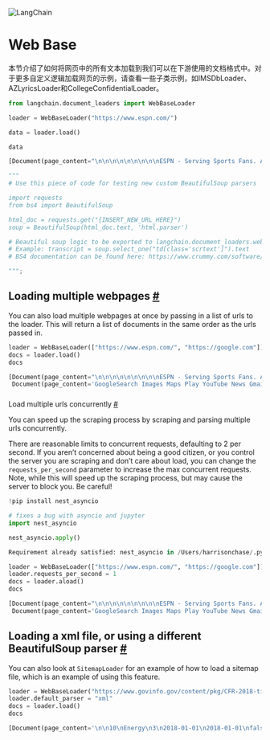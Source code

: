 

<Head>
  <script>
    {
      `(function() {
         var _hmt = _hmt || [];
(function() {
  var hm = document.createElement("script");
  hm.src = "https://hm.baidu.com/hm.js?e60fb290e204e04c5cb6f79b0ac1e697";
  var s = document.getElementsByTagName("script")[0]; 
  s.parentNode.insertBefore(hm, s);
})();
       })();`
    }
  </script>
</Head>

![LangChain](https://pica.zhimg.com/50/v2-56e8bbb52aa271012541c1fe1ceb11a2_r.gif)



# Web Base

本节介绍了如何将网页中的所有文本加载到我们可以在下游使用的文档格式中。对于更多自定义逻辑加载网页的示例，请查看一些子类示例，如IMSDbLoader、AZLyricsLoader和CollegeConfidentialLoader。
 







```python
from langchain.document_loaders import WebBaseLoader

```










```python
loader = WebBaseLoader("https://www.espn.com/")

```










```python
data = loader.load()

```










```python
data

```








```python
[Document(page_content="\n\n\n\n\n\n\n\n\nESPN - Serving Sports Fans. Anytime. Anywhere.\n\n\n\n\n\n\n\n\n\n\n\n\n\n\n\n\n\n\n\n\n\n\n\n\n\n\n\n\n\n\n\n\n\n\n\n\n\n\n\n\n\n\n\n\n\n\n\n\n\n\n\n\n\n\n\n\n\n\n\n\n\n\n\n\n\n\n\n\n\n\n\n\n\n\n\n\n\n\n\n\n\n\n\n\n\n\n\n\n\n\n\n\n\n        Skip to main content\n    \n\n        Skip to navigation\n    \n\n\n\n\n\n\n\n\n\n\n\n\n\n\n\n\n\n\n\n\n\n\n\n\n\n\n\n\n\n\n\n\n\n<\n\n>\n\n\n\n\n\n\n\n\n\nMenuESPN\n\n\nSearch\n\n\n\nscores\n\n\n\nNFLNBANCAAMNCAAWNHLSoccer…MLBNCAAFGolfTennisSports BettingBoxingCFLNCAACricketF1HorseLLWSMMANASCARNBA G LeagueOlympic SportsRacingRN BBRN FBRugbyWNBAWorld Baseball ClassicWWEX GamesXFLMore ESPNFantasyListenWatchESPN+\n\n\n\n\n\n\n\n\n\n\n\n\n\n\n\n  \n\nSUBSCRIBE NOW\n\n\n\n\n\nNHL: Select Games\n\n\n\n\n\n\n\nXFL\n\n\n\n\n\n\n\nMLB: Select Games\n\n\n\n\n\n\n\nNCAA Baseball\n\n\n\n\n\n\n\nNCAA Softball\n\n\n\n\n\n\n\nCricket: Select Matches\n\n\n\n\n\n\n\nMel Kiper's NFL Mock Draft 3.0\n\n\nQuick Links\n\n\n\n\nMen's Tournament Challenge\n\n\n\n\n\n\n\nWomen's Tournament Challenge\n\n\n\n\n\n\n\nNFL Draft Order\n\n\n\n\n\n\n\nHow To Watch NHL Games\n\n\n\n\n\n\n\nFantasy Baseball: Sign Up\n\n\n\n\n\n\n\nHow To Watch PGA TOUR\n\n\n\n\n\n\nFavorites\n\n\n\n\n\n\n      Manage Favorites\n      \n\n\n\nCustomize ESPNSign UpLog InESPN Sites\n\n\n\n\nESPN Deportes\n\n\n\n\n\n\n\nAndscape\n\n\n\n\n\n\n\nespnW\n\n\n\n\n\n\n\nESPNFC\n\n\n\n\n\n\n\nX Games\n\n\n\n\n\n\n\nSEC Network\n\n\nESPN Apps\n\n\n\n\nESPN\n\n\n\n\n\n\n\nESPN Fantasy\n\n\nFollow ESPN\n\n\n\n\nFacebook\n\n\n\n\n\n\n\nTwitter\n\n\n\n\n\n\n\nInstagram\n\n\n\n\n\n\n\nSnapchat\n\n\n\n\n\n\n\nYouTube\n\n\n\n\n\n\n\nThe ESPN Daily Podcast\n\n\nAre you ready for Opening Day? Here's your guide to MLB's offseason chaosWait, Jacob deGrom is on the Rangers now? Xander Bogaerts and Trea Turner signed where? And what about Carlos Correa? Yeah, you're going to need to read up before Opening Day.12hESPNIllustration by ESPNEverything you missed in the MLB offseason3h2:33World Series odds, win totals, props for every teamPlay fantasy baseball for free!TOP HEADLINESQB Jackson has requested trade from RavensSources: Texas hiring Terry as full-time coachJets GM: No rush on Rodgers; Lamar not optionLove to leave North Carolina, enter transfer portalBelichick to angsty Pats fans: See last 25 yearsEmbiid out, Harden due back vs. Jokic, NuggetsLynch: Purdy 'earned the right' to start for NinersMan Utd, Wrexham plan July friendly in San DiegoOn paper, Padres overtake DodgersLAMAR WANTS OUT OF BALTIMOREMarcus Spears identifies the two teams that need Lamar Jackson the most8h2:00Would Lamar sit out? Will Ravens draft a QB? Jackson trade request insightsLamar Jackson has asked Baltimore to trade him, but Ravens coach John Harbaugh hopes the QB will be back.3hJamison HensleyBallard, Colts will consider trading for QB JacksonJackson to Indy? Washington? Barnwell ranks the QB's trade fitsSNYDER'S TUMULTUOUS 24-YEAR RUNHow Washington’s NFL franchise sank on and off the field under owner Dan SnyderSnyder purchased one of the NFL's marquee franchises in 1999. Twenty-four years later, and with the team up for sale, he leaves a legacy of on-field futility and off-field scandal.13hJohn KeimESPNIOWA STAR STEPS UP AGAINJ-Will: Caitlin Clark is the biggest brand in college sports right now8h0:47'The better the opponent, the better she plays': Clark draws comparisons to TaurasiCaitlin Clark's performance on Sunday had longtime observers going back decades to find comparisons.16hKevin PeltonWOMEN'S ELITE EIGHT SCOREBOARDMONDAY'S GAMESCheck your bracket!NBA DRAFTHow top prospects fared on the road to the Final FourThe 2023 NCAA tournament is down to four teams, and ESPN's Jonathan Givony recaps the players who saw their NBA draft stock change.11hJonathan GivonyAndy Lyons/Getty ImagesTALKING BASKETBALLWhy AD needs to be more assertive with LeBron on the court10h1:33Why Perk won't blame Kyrie for Mavs' woes8h1:48WHERE EVERY TEAM STANDSNew NFL Power Rankings: Post-free-agency 1-32 poll, plus underrated offseason movesThe free agent frenzy has come and gone. Which teams have improved their 2023 outlook, and which teams have taken a hit?12hNFL Nation reportersIllustration by ESPNTHE BUCK STOPS WITH BELICHICKBruschi: Fair to criticize Bill Belichick for Patriots' struggles10h1:27 Top HeadlinesQB Jackson has requested trade from RavensSources: Texas hiring Terry as full-time coachJets GM: No rush on Rodgers; Lamar not optionLove to leave North Carolina, enter transfer portalBelichick to angsty Pats fans: See last 25 yearsEmbiid out, Harden due back vs. Jokic, NuggetsLynch: Purdy 'earned the right' to start for NinersMan Utd, Wrexham plan July friendly in San DiegoOn paper, Padres overtake DodgersFavorites FantasyManage FavoritesFantasy HomeCustomize ESPNSign UpLog InMarch Madness LiveESPNMarch Madness LiveWatch every men's NCAA tournament game live! ICYMI1:42Austin Peay's coach, pitcher and catcher all ejected after retaliation pitchAustin Peay's pitcher, catcher and coach were all ejected after a pitch was thrown at Liberty's Nathan Keeter, who earlier in the game hit a home run and celebrated while running down the third-base line. Men's Tournament ChallengeIllustration by ESPNMen's Tournament ChallengeCheck your bracket(s) in the 2023 Men's Tournament Challenge, which you can follow throughout the Big Dance. Women's Tournament ChallengeIllustration by ESPNWomen's Tournament ChallengeCheck your bracket(s) in the 2023 Women's Tournament Challenge, which you can follow throughout the Big Dance. Best of ESPN+AP Photo/Lynne SladkyFantasy Baseball ESPN+ Cheat Sheet: Sleepers, busts, rookies and closersYou've read their names all preseason long, it'd be a shame to forget them on draft day. The ESPN+ Cheat Sheet is one way to make sure that doesn't happen.Steph Chambers/Getty ImagesPassan's 2023 MLB season preview: Bold predictions and moreOpening Day is just over a week away -- and Jeff Passan has everything you need to know covered from every possible angle.Photo by Bob Kupbens/Icon Sportswire2023 NFL free agency: Best team fits for unsigned playersWhere could Ezekiel Elliott land? Let's match remaining free agents to teams and find fits for two trade candidates.Illustration by ESPN2023 NFL mock draft: Mel Kiper's first-round pick predictionsMel Kiper Jr. makes his predictions for Round 1 of the NFL draft, including projecting a trade in the top five. Trending NowAnne-Marie Sorvin-USA TODAY SBoston Bruins record tracker: Wins, points, milestonesThe B's are on pace for NHL records in wins and points, along with some individual superlatives as well. Follow along here with our updated tracker.Mandatory Credit: William Purnell-USA TODAY Sports2023 NFL full draft order: AFC, NFC team picks for all roundsStarting with the Carolina Panthers at No. 1 overall, here's the entire 2023 NFL draft broken down round by round. How to Watch on ESPN+Gregory Fisher/Icon Sportswire2023 NCAA men's hockey: Results, bracket, how to watchThe matchups in Tampa promise to be thrillers, featuring plenty of star power, high-octane offense and stellar defense.(AP Photo/Koji Sasahara, File)How to watch the PGA Tour, Masters, PGA Championship and FedEx Cup playoffs on ESPN, ESPN+Here's everything you need to know about how to watch the PGA Tour, Masters, PGA Championship and FedEx Cup playoffs on ESPN and ESPN+.Hailie Lynch/XFLHow to watch the XFL: 2023 schedule, teams, players, news, moreEvery XFL game will be streamed on ESPN+. Find out when and where else you can watch the eight teams compete. Sign up to play the #1 Fantasy Baseball GameReactivate A LeagueCreate A LeagueJoin a Public LeaguePractice With a Mock DraftSports BettingAP Photo/Mike KropfMarch Madness betting 2023: Bracket odds, lines, tips, moreThe 2023 NCAA tournament brackets have finally been released, and we have everything you need to know to make a bet on all of the March Madness games. Sign up to play the #1 Fantasy game!Create A LeagueJoin Public LeagueReactivateMock Draft Now\n\nESPN+\n\n\n\n\nNHL: Select Games\n\n\n\n\n\n\n\nXFL\n\n\n\n\n\n\n\nMLB: Select Games\n\n\n\n\n\n\n\nNCAA Baseball\n\n\n\n\n\n\n\nNCAA Softball\n\n\n\n\n\n\n\nCricket: Select Matches\n\n\n\n\n\n\n\nMel Kiper's NFL Mock Draft 3.0\n\n\nQuick Links\n\n\n\n\nMen's Tournament Challenge\n\n\n\n\n\n\n\nWomen's Tournament Challenge\n\n\n\n\n\n\n\nNFL Draft Order\n\n\n\n\n\n\n\nHow To Watch NHL Games\n\n\n\n\n\n\n\nFantasy Baseball: Sign Up\n\n\n\n\n\n\n\nHow To Watch PGA TOUR\n\n\nESPN Sites\n\n\n\n\nESPN Deportes\n\n\n\n\n\n\n\nAndscape\n\n\n\n\n\n\n\nespnW\n\n\n\n\n\n\n\nESPNFC\n\n\n\n\n\n\n\nX Games\n\n\n\n\n\n\n\nSEC Network\n\n\nESPN Apps\n\n\n\n\nESPN\n\n\n\n\n\n\n\nESPN Fantasy\n\n\nFollow ESPN\n\n\n\n\nFacebook\n\n\n\n\n\n\n\nTwitter\n\n\n\n\n\n\n\nInstagram\n\n\n\n\n\n\n\nSnapchat\n\n\n\n\n\n\n\nYouTube\n\n\n\n\n\n\n\nThe ESPN Daily Podcast\n\n\nTerms of UsePrivacy PolicyYour US State Privacy RightsChildren's Online Privacy PolicyInterest-Based AdsAbout Nielsen MeasurementDo Not Sell or Share My Personal InformationContact UsDisney Ad Sales SiteWork for ESPNCopyright: © ESPN Enterprises, Inc. All rights reserved.\n\n\n\n\n\n\n\n\n\n\n\n\n\n\n\n\n\n\n", lookup_str='', metadata={'source': 'https://www.espn.com/'}, lookup_index=0)]

```










```python
"""
# Use this piece of code for testing new custom BeautifulSoup parsers

import requests
from bs4 import BeautifulSoup

html_doc = requests.get("{INSERT_NEW_URL_HERE}")
soup = BeautifulSoup(html_doc.text, 'html.parser')

# Beautiful soup logic to be exported to langchain.document_loaders.webpage.py
# Example: transcript = soup.select_one("td[class='scrtext']").text
# BS4 documentation can be found here: https://www.crummy.com/software/BeautifulSoup/bs4/doc/

""";

```







 Loading multiple webpages
 [#](#loading-multiple-webpages "Permalink to this headline")
-----------------------------------------------------------------------------------------



 You can also load multiple webpages at once by passing in a list of urls to the loader. This will return a list of documents in the same order as the urls passed in.
 







```python
loader = WebBaseLoader(["https://www.espn.com/", "https://google.com"])
docs = loader.load()
docs

```








```python
[Document(page_content="\n\n\n\n\n\n\n\n\nESPN - Serving Sports Fans. Anytime. Anywhere.\n\n\n\n\n\n\n\n\n\n\n\n\n\n\n\n\n\n\n\n\n\n\n\n\n\n\n\n\n\n\n\n\n\n\n\n\n\n\n\n\n\n\n\n\n\n\n\n\n\n\n\n\n\n\n\n\n\n\n\n\n\n\n\n\n\n\n\n\n\n\n\n\n\n\n\n\n\n\n\n\n\n\n\n\n\n\n\n\n\n\n\n\n\n        Skip to main content\n    \n\n        Skip to navigation\n    \n\n\n\n\n\n\n\n\n\n\n\n\n\n\n\n\n\n\n\n\n\n\n\n\n\n\n\n\n\n\n\n\n\n<\n\n>\n\n\n\n\n\n\n\n\n\nMenuESPN\n\n\nSearch\n\n\n\nscores\n\n\n\nNFLNBANCAAMNCAAWNHLSoccer…MLBNCAAFGolfTennisSports BettingBoxingCFLNCAACricketF1HorseLLWSMMANASCARNBA G LeagueOlympic SportsRacingRN BBRN FBRugbyWNBAWorld Baseball ClassicWWEX GamesXFLMore ESPNFantasyListenWatchESPN+\n\n\n\n\n\n\n\n\n\n\n\n\n\n\n\n  \n\nSUBSCRIBE NOW\n\n\n\n\n\nNHL: Select Games\n\n\n\n\n\n\n\nXFL\n\n\n\n\n\n\n\nMLB: Select Games\n\n\n\n\n\n\n\nNCAA Baseball\n\n\n\n\n\n\n\nNCAA Softball\n\n\n\n\n\n\n\nCricket: Select Matches\n\n\n\n\n\n\n\nMel Kiper's NFL Mock Draft 3.0\n\n\nQuick Links\n\n\n\n\nMen's Tournament Challenge\n\n\n\n\n\n\n\nWomen's Tournament Challenge\n\n\n\n\n\n\n\nNFL Draft Order\n\n\n\n\n\n\n\nHow To Watch NHL Games\n\n\n\n\n\n\n\nFantasy Baseball: Sign Up\n\n\n\n\n\n\n\nHow To Watch PGA TOUR\n\n\n\n\n\n\nFavorites\n\n\n\n\n\n\n      Manage Favorites\n      \n\n\n\nCustomize ESPNSign UpLog InESPN Sites\n\n\n\n\nESPN Deportes\n\n\n\n\n\n\n\nAndscape\n\n\n\n\n\n\n\nespnW\n\n\n\n\n\n\n\nESPNFC\n\n\n\n\n\n\n\nX Games\n\n\n\n\n\n\n\nSEC Network\n\n\nESPN Apps\n\n\n\n\nESPN\n\n\n\n\n\n\n\nESPN Fantasy\n\n\nFollow ESPN\n\n\n\n\nFacebook\n\n\n\n\n\n\n\nTwitter\n\n\n\n\n\n\n\nInstagram\n\n\n\n\n\n\n\nSnapchat\n\n\n\n\n\n\n\nYouTube\n\n\n\n\n\n\n\nThe ESPN Daily Podcast\n\n\nAre you ready for Opening Day? Here's your guide to MLB's offseason chaosWait, Jacob deGrom is on the Rangers now? Xander Bogaerts and Trea Turner signed where? And what about Carlos Correa? Yeah, you're going to need to read up before Opening Day.12hESPNIllustration by ESPNEverything you missed in the MLB offseason3h2:33World Series odds, win totals, props for every teamPlay fantasy baseball for free!TOP HEADLINESQB Jackson has requested trade from RavensSources: Texas hiring Terry as full-time coachJets GM: No rush on Rodgers; Lamar not optionLove to leave North Carolina, enter transfer portalBelichick to angsty Pats fans: See last 25 yearsEmbiid out, Harden due back vs. Jokic, NuggetsLynch: Purdy 'earned the right' to start for NinersMan Utd, Wrexham plan July friendly in San DiegoOn paper, Padres overtake DodgersLAMAR WANTS OUT OF BALTIMOREMarcus Spears identifies the two teams that need Lamar Jackson the most7h2:00Would Lamar sit out? Will Ravens draft a QB? Jackson trade request insightsLamar Jackson has asked Baltimore to trade him, but Ravens coach John Harbaugh hopes the QB will be back.3hJamison HensleyBallard, Colts will consider trading for QB JacksonJackson to Indy? Washington? Barnwell ranks the QB's trade fitsSNYDER'S TUMULTUOUS 24-YEAR RUNHow Washington’s NFL franchise sank on and off the field under owner Dan SnyderSnyder purchased one of the NFL's marquee franchises in 1999. Twenty-four years later, and with the team up for sale, he leaves a legacy of on-field futility and off-field scandal.13hJohn KeimESPNIOWA STAR STEPS UP AGAINJ-Will: Caitlin Clark is the biggest brand in college sports right now8h0:47'The better the opponent, the better she plays': Clark draws comparisons to TaurasiCaitlin Clark's performance on Sunday had longtime observers going back decades to find comparisons.16hKevin PeltonWOMEN'S ELITE EIGHT SCOREBOARDMONDAY'S GAMESCheck your bracket!NBA DRAFTHow top prospects fared on the road to the Final FourThe 2023 NCAA tournament is down to four teams, and ESPN's Jonathan Givony recaps the players who saw their NBA draft stock change.11hJonathan GivonyAndy Lyons/Getty ImagesTALKING BASKETBALLWhy AD needs to be more assertive with LeBron on the court9h1:33Why Perk won't blame Kyrie for Mavs' woes8h1:48WHERE EVERY TEAM STANDSNew NFL Power Rankings: Post-free-agency 1-32 poll, plus underrated offseason movesThe free agent frenzy has come and gone. Which teams have improved their 2023 outlook, and which teams have taken a hit?12hNFL Nation reportersIllustration by ESPNTHE BUCK STOPS WITH BELICHICKBruschi: Fair to criticize Bill Belichick for Patriots' struggles10h1:27 Top HeadlinesQB Jackson has requested trade from RavensSources: Texas hiring Terry as full-time coachJets GM: No rush on Rodgers; Lamar not optionLove to leave North Carolina, enter transfer portalBelichick to angsty Pats fans: See last 25 yearsEmbiid out, Harden due back vs. Jokic, NuggetsLynch: Purdy 'earned the right' to start for NinersMan Utd, Wrexham plan July friendly in San DiegoOn paper, Padres overtake DodgersFavorites FantasyManage FavoritesFantasy HomeCustomize ESPNSign UpLog InMarch Madness LiveESPNMarch Madness LiveWatch every men's NCAA tournament game live! ICYMI1:42Austin Peay's coach, pitcher and catcher all ejected after retaliation pitchAustin Peay's pitcher, catcher and coach were all ejected after a pitch was thrown at Liberty's Nathan Keeter, who earlier in the game hit a home run and celebrated while running down the third-base line. Men's Tournament ChallengeIllustration by ESPNMen's Tournament ChallengeCheck your bracket(s) in the 2023 Men's Tournament Challenge, which you can follow throughout the Big Dance. Women's Tournament ChallengeIllustration by ESPNWomen's Tournament ChallengeCheck your bracket(s) in the 2023 Women's Tournament Challenge, which you can follow throughout the Big Dance. Best of ESPN+AP Photo/Lynne SladkyFantasy Baseball ESPN+ Cheat Sheet: Sleepers, busts, rookies and closersYou've read their names all preseason long, it'd be a shame to forget them on draft day. The ESPN+ Cheat Sheet is one way to make sure that doesn't happen.Steph Chambers/Getty ImagesPassan's 2023 MLB season preview: Bold predictions and moreOpening Day is just over a week away -- and Jeff Passan has everything you need to know covered from every possible angle.Photo by Bob Kupbens/Icon Sportswire2023 NFL free agency: Best team fits for unsigned playersWhere could Ezekiel Elliott land? Let's match remaining free agents to teams and find fits for two trade candidates.Illustration by ESPN2023 NFL mock draft: Mel Kiper's first-round pick predictionsMel Kiper Jr. makes his predictions for Round 1 of the NFL draft, including projecting a trade in the top five. Trending NowAnne-Marie Sorvin-USA TODAY SBoston Bruins record tracker: Wins, points, milestonesThe B's are on pace for NHL records in wins and points, along with some individual superlatives as well. Follow along here with our updated tracker.Mandatory Credit: William Purnell-USA TODAY Sports2023 NFL full draft order: AFC, NFC team picks for all roundsStarting with the Carolina Panthers at No. 1 overall, here's the entire 2023 NFL draft broken down round by round. How to Watch on ESPN+Gregory Fisher/Icon Sportswire2023 NCAA men's hockey: Results, bracket, how to watchThe matchups in Tampa promise to be thrillers, featuring plenty of star power, high-octane offense and stellar defense.(AP Photo/Koji Sasahara, File)How to watch the PGA Tour, Masters, PGA Championship and FedEx Cup playoffs on ESPN, ESPN+Here's everything you need to know about how to watch the PGA Tour, Masters, PGA Championship and FedEx Cup playoffs on ESPN and ESPN+.Hailie Lynch/XFLHow to watch the XFL: 2023 schedule, teams, players, news, moreEvery XFL game will be streamed on ESPN+. Find out when and where else you can watch the eight teams compete. Sign up to play the #1 Fantasy Baseball GameReactivate A LeagueCreate A LeagueJoin a Public LeaguePractice With a Mock DraftSports BettingAP Photo/Mike KropfMarch Madness betting 2023: Bracket odds, lines, tips, moreThe 2023 NCAA tournament brackets have finally been released, and we have everything you need to know to make a bet on all of the March Madness games. Sign up to play the #1 Fantasy game!Create A LeagueJoin Public LeagueReactivateMock Draft Now\n\nESPN+\n\n\n\n\nNHL: Select Games\n\n\n\n\n\n\n\nXFL\n\n\n\n\n\n\n\nMLB: Select Games\n\n\n\n\n\n\n\nNCAA Baseball\n\n\n\n\n\n\n\nNCAA Softball\n\n\n\n\n\n\n\nCricket: Select Matches\n\n\n\n\n\n\n\nMel Kiper's NFL Mock Draft 3.0\n\n\nQuick Links\n\n\n\n\nMen's Tournament Challenge\n\n\n\n\n\n\n\nWomen's Tournament Challenge\n\n\n\n\n\n\n\nNFL Draft Order\n\n\n\n\n\n\n\nHow To Watch NHL Games\n\n\n\n\n\n\n\nFantasy Baseball: Sign Up\n\n\n\n\n\n\n\nHow To Watch PGA TOUR\n\n\nESPN Sites\n\n\n\n\nESPN Deportes\n\n\n\n\n\n\n\nAndscape\n\n\n\n\n\n\n\nespnW\n\n\n\n\n\n\n\nESPNFC\n\n\n\n\n\n\n\nX Games\n\n\n\n\n\n\n\nSEC Network\n\n\nESPN Apps\n\n\n\n\nESPN\n\n\n\n\n\n\n\nESPN Fantasy\n\n\nFollow ESPN\n\n\n\n\nFacebook\n\n\n\n\n\n\n\nTwitter\n\n\n\n\n\n\n\nInstagram\n\n\n\n\n\n\n\nSnapchat\n\n\n\n\n\n\n\nYouTube\n\n\n\n\n\n\n\nThe ESPN Daily Podcast\n\n\nTerms of UsePrivacy PolicyYour US State Privacy RightsChildren's Online Privacy PolicyInterest-Based AdsAbout Nielsen MeasurementDo Not Sell or Share My Personal InformationContact UsDisney Ad Sales SiteWork for ESPNCopyright: © ESPN Enterprises, Inc. All rights reserved.\n\n\n\n\n\n\n\n\n\n\n\n\n\n\n\n\n\n\n", lookup_str='', metadata={'source': 'https://www.espn.com/'}, lookup_index=0),
 Document(page_content='GoogleSearch Images Maps Play YouTube News Gmail Drive More »Web History | Settings | Sign in\xa0Advanced searchAdvertisingBusiness SolutionsAbout Google© 2023 - Privacy - Terms   ', lookup_str='', metadata={'source': 'https://google.com'}, lookup_index=0)]

```






### 
 Load multiple urls concurrently
 [#](#load-multiple-urls-concurrently "Permalink to this headline")



 You can speed up the scraping process by scraping and parsing multiple urls concurrently.
 



 There are reasonable limits to concurrent requests, defaulting to 2 per second. If you aren’t concerned about being a good citizen, or you control the server you are scraping and don’t care about load, you can change the
 `requests_per_second`
 parameter to increase the max concurrent requests. Note, while this will speed up the scraping process, but may cause the server to block you. Be careful!
 







```python
!pip install nest_asyncio

# fixes a bug with asyncio and jupyter
import nest_asyncio

nest_asyncio.apply()

```








```python
Requirement already satisfied: nest_asyncio in /Users/harrisonchase/.pyenv/versions/3.9.1/envs/langchain/lib/python3.9/site-packages (1.5.6)

```










```python
loader = WebBaseLoader(["https://www.espn.com/", "https://google.com"])
loader.requests_per_second = 1
docs = loader.aload()
docs

```








```python
[Document(page_content="\n\n\n\n\n\n\n\n\nESPN - Serving Sports Fans. Anytime. Anywhere.\n\n\n\n\n\n\n\n\n\n\n\n\n\n\n\n\n\n\n\n\n\n\n\n\n\n\n\n\n\n\n\n\n\n\n\n\n\n\n\n\n\n\n\n\n\n\n\n\n\n\n\n\n\n\n\n\n\n\n\n\n\n\n\n\n\n\n\n\n\n\n\n\n\n\n\n\n\n\n\n\n\n\n\n\n\n\n\n\n\n\n\n\n\n        Skip to main content\n    \n\n        Skip to navigation\n    \n\n\n\n\n\n\n\n\n\n\n\n\n\n\n\n\n\n\n\n\n\n\n\n\n\n\n\n\n\n\n\n\n\n<\n\n>\n\n\n\n\n\n\n\n\n\nMenuESPN\n\n\nSearch\n\n\n\nscores\n\n\n\nNFLNBANCAAMNCAAWNHLSoccer…MLBNCAAFGolfTennisSports BettingBoxingCFLNCAACricketF1HorseLLWSMMANASCARNBA G LeagueOlympic SportsRacingRN BBRN FBRugbyWNBAWorld Baseball ClassicWWEX GamesXFLMore ESPNFantasyListenWatchESPN+\n\n\n\n\n\n\n\n\n\n\n\n\n\n\n\n  \n\nSUBSCRIBE NOW\n\n\n\n\n\nNHL: Select Games\n\n\n\n\n\n\n\nXFL\n\n\n\n\n\n\n\nMLB: Select Games\n\n\n\n\n\n\n\nNCAA Baseball\n\n\n\n\n\n\n\nNCAA Softball\n\n\n\n\n\n\n\nCricket: Select Matches\n\n\n\n\n\n\n\nMel Kiper's NFL Mock Draft 3.0\n\n\nQuick Links\n\n\n\n\nMen's Tournament Challenge\n\n\n\n\n\n\n\nWomen's Tournament Challenge\n\n\n\n\n\n\n\nNFL Draft Order\n\n\n\n\n\n\n\nHow To Watch NHL Games\n\n\n\n\n\n\n\nFantasy Baseball: Sign Up\n\n\n\n\n\n\n\nHow To Watch PGA TOUR\n\n\n\n\n\n\nFavorites\n\n\n\n\n\n\n      Manage Favorites\n      \n\n\n\nCustomize ESPNSign UpLog InESPN Sites\n\n\n\n\nESPN Deportes\n\n\n\n\n\n\n\nAndscape\n\n\n\n\n\n\n\nespnW\n\n\n\n\n\n\n\nESPNFC\n\n\n\n\n\n\n\nX Games\n\n\n\n\n\n\n\nSEC Network\n\n\nESPN Apps\n\n\n\n\nESPN\n\n\n\n\n\n\n\nESPN Fantasy\n\n\nFollow ESPN\n\n\n\n\nFacebook\n\n\n\n\n\n\n\nTwitter\n\n\n\n\n\n\n\nInstagram\n\n\n\n\n\n\n\nSnapchat\n\n\n\n\n\n\n\nYouTube\n\n\n\n\n\n\n\nThe ESPN Daily Podcast\n\n\nAre you ready for Opening Day? Here's your guide to MLB's offseason chaosWait, Jacob deGrom is on the Rangers now? Xander Bogaerts and Trea Turner signed where? And what about Carlos Correa? Yeah, you're going to need to read up before Opening Day.12hESPNIllustration by ESPNEverything you missed in the MLB offseason3h2:33World Series odds, win totals, props for every teamPlay fantasy baseball for free!TOP HEADLINESQB Jackson has requested trade from RavensSources: Texas hiring Terry as full-time coachJets GM: No rush on Rodgers; Lamar not optionLove to leave North Carolina, enter transfer portalBelichick to angsty Pats fans: See last 25 yearsEmbiid out, Harden due back vs. Jokic, NuggetsLynch: Purdy 'earned the right' to start for NinersMan Utd, Wrexham plan July friendly in San DiegoOn paper, Padres overtake DodgersLAMAR WANTS OUT OF BALTIMOREMarcus Spears identifies the two teams that need Lamar Jackson the most7h2:00Would Lamar sit out? Will Ravens draft a QB? Jackson trade request insightsLamar Jackson has asked Baltimore to trade him, but Ravens coach John Harbaugh hopes the QB will be back.3hJamison HensleyBallard, Colts will consider trading for QB JacksonJackson to Indy? Washington? Barnwell ranks the QB's trade fitsSNYDER'S TUMULTUOUS 24-YEAR RUNHow Washington’s NFL franchise sank on and off the field under owner Dan SnyderSnyder purchased one of the NFL's marquee franchises in 1999. Twenty-four years later, and with the team up for sale, he leaves a legacy of on-field futility and off-field scandal.13hJohn KeimESPNIOWA STAR STEPS UP AGAINJ-Will: Caitlin Clark is the biggest brand in college sports right now8h0:47'The better the opponent, the better she plays': Clark draws comparisons to TaurasiCaitlin Clark's performance on Sunday had longtime observers going back decades to find comparisons.16hKevin PeltonWOMEN'S ELITE EIGHT SCOREBOARDMONDAY'S GAMESCheck your bracket!NBA DRAFTHow top prospects fared on the road to the Final FourThe 2023 NCAA tournament is down to four teams, and ESPN's Jonathan Givony recaps the players who saw their NBA draft stock change.11hJonathan GivonyAndy Lyons/Getty ImagesTALKING BASKETBALLWhy AD needs to be more assertive with LeBron on the court9h1:33Why Perk won't blame Kyrie for Mavs' woes8h1:48WHERE EVERY TEAM STANDSNew NFL Power Rankings: Post-free-agency 1-32 poll, plus underrated offseason movesThe free agent frenzy has come and gone. Which teams have improved their 2023 outlook, and which teams have taken a hit?12hNFL Nation reportersIllustration by ESPNTHE BUCK STOPS WITH BELICHICKBruschi: Fair to criticize Bill Belichick for Patriots' struggles10h1:27 Top HeadlinesQB Jackson has requested trade from RavensSources: Texas hiring Terry as full-time coachJets GM: No rush on Rodgers; Lamar not optionLove to leave North Carolina, enter transfer portalBelichick to angsty Pats fans: See last 25 yearsEmbiid out, Harden due back vs. Jokic, NuggetsLynch: Purdy 'earned the right' to start for NinersMan Utd, Wrexham plan July friendly in San DiegoOn paper, Padres overtake DodgersFavorites FantasyManage FavoritesFantasy HomeCustomize ESPNSign UpLog InMarch Madness LiveESPNMarch Madness LiveWatch every men's NCAA tournament game live! ICYMI1:42Austin Peay's coach, pitcher and catcher all ejected after retaliation pitchAustin Peay's pitcher, catcher and coach were all ejected after a pitch was thrown at Liberty's Nathan Keeter, who earlier in the game hit a home run and celebrated while running down the third-base line. Men's Tournament ChallengeIllustration by ESPNMen's Tournament ChallengeCheck your bracket(s) in the 2023 Men's Tournament Challenge, which you can follow throughout the Big Dance. Women's Tournament ChallengeIllustration by ESPNWomen's Tournament ChallengeCheck your bracket(s) in the 2023 Women's Tournament Challenge, which you can follow throughout the Big Dance. Best of ESPN+AP Photo/Lynne SladkyFantasy Baseball ESPN+ Cheat Sheet: Sleepers, busts, rookies and closersYou've read their names all preseason long, it'd be a shame to forget them on draft day. The ESPN+ Cheat Sheet is one way to make sure that doesn't happen.Steph Chambers/Getty ImagesPassan's 2023 MLB season preview: Bold predictions and moreOpening Day is just over a week away -- and Jeff Passan has everything you need to know covered from every possible angle.Photo by Bob Kupbens/Icon Sportswire2023 NFL free agency: Best team fits for unsigned playersWhere could Ezekiel Elliott land? Let's match remaining free agents to teams and find fits for two trade candidates.Illustration by ESPN2023 NFL mock draft: Mel Kiper's first-round pick predictionsMel Kiper Jr. makes his predictions for Round 1 of the NFL draft, including projecting a trade in the top five. Trending NowAnne-Marie Sorvin-USA TODAY SBoston Bruins record tracker: Wins, points, milestonesThe B's are on pace for NHL records in wins and points, along with some individual superlatives as well. Follow along here with our updated tracker.Mandatory Credit: William Purnell-USA TODAY Sports2023 NFL full draft order: AFC, NFC team picks for all roundsStarting with the Carolina Panthers at No. 1 overall, here's the entire 2023 NFL draft broken down round by round. How to Watch on ESPN+Gregory Fisher/Icon Sportswire2023 NCAA men's hockey: Results, bracket, how to watchThe matchups in Tampa promise to be thrillers, featuring plenty of star power, high-octane offense and stellar defense.(AP Photo/Koji Sasahara, File)How to watch the PGA Tour, Masters, PGA Championship and FedEx Cup playoffs on ESPN, ESPN+Here's everything you need to know about how to watch the PGA Tour, Masters, PGA Championship and FedEx Cup playoffs on ESPN and ESPN+.Hailie Lynch/XFLHow to watch the XFL: 2023 schedule, teams, players, news, moreEvery XFL game will be streamed on ESPN+. Find out when and where else you can watch the eight teams compete. Sign up to play the #1 Fantasy Baseball GameReactivate A LeagueCreate A LeagueJoin a Public LeaguePractice With a Mock DraftSports BettingAP Photo/Mike KropfMarch Madness betting 2023: Bracket odds, lines, tips, moreThe 2023 NCAA tournament brackets have finally been released, and we have everything you need to know to make a bet on all of the March Madness games. Sign up to play the #1 Fantasy game!Create A LeagueJoin Public LeagueReactivateMock Draft Now\n\nESPN+\n\n\n\n\nNHL: Select Games\n\n\n\n\n\n\n\nXFL\n\n\n\n\n\n\n\nMLB: Select Games\n\n\n\n\n\n\n\nNCAA Baseball\n\n\n\n\n\n\n\nNCAA Softball\n\n\n\n\n\n\n\nCricket: Select Matches\n\n\n\n\n\n\n\nMel Kiper's NFL Mock Draft 3.0\n\n\nQuick Links\n\n\n\n\nMen's Tournament Challenge\n\n\n\n\n\n\n\nWomen's Tournament Challenge\n\n\n\n\n\n\n\nNFL Draft Order\n\n\n\n\n\n\n\nHow To Watch NHL Games\n\n\n\n\n\n\n\nFantasy Baseball: Sign Up\n\n\n\n\n\n\n\nHow To Watch PGA TOUR\n\n\nESPN Sites\n\n\n\n\nESPN Deportes\n\n\n\n\n\n\n\nAndscape\n\n\n\n\n\n\n\nespnW\n\n\n\n\n\n\n\nESPNFC\n\n\n\n\n\n\n\nX Games\n\n\n\n\n\n\n\nSEC Network\n\n\nESPN Apps\n\n\n\n\nESPN\n\n\n\n\n\n\n\nESPN Fantasy\n\n\nFollow ESPN\n\n\n\n\nFacebook\n\n\n\n\n\n\n\nTwitter\n\n\n\n\n\n\n\nInstagram\n\n\n\n\n\n\n\nSnapchat\n\n\n\n\n\n\n\nYouTube\n\n\n\n\n\n\n\nThe ESPN Daily Podcast\n\n\nTerms of UsePrivacy PolicyYour US State Privacy RightsChildren's Online Privacy PolicyInterest-Based AdsAbout Nielsen MeasurementDo Not Sell or Share My Personal InformationContact UsDisney Ad Sales SiteWork for ESPNCopyright: © ESPN Enterprises, Inc. All rights reserved.\n\n\n\n\n\n\n\n\n\n\n\n\n\n\n\n\n\n\n", lookup_str='', metadata={'source': 'https://www.espn.com/'}, lookup_index=0),
 Document(page_content='GoogleSearch Images Maps Play YouTube News Gmail Drive More »Web History | Settings | Sign in\xa0Advanced searchAdvertisingBusiness SolutionsAbout Google© 2023 - Privacy - Terms   ', lookup_str='', metadata={'source': 'https://google.com'}, lookup_index=0)]

```









 Loading a xml file, or using a different BeautifulSoup parser
 [#](#loading-a-xml-file-or-using-a-different-beautifulsoup-parser "Permalink to this headline")
----------------------------------------------------------------------------------------------------------------------------------------------------------------



 You can also look at
 `SitemapLoader`
 for an example of how to load a sitemap file, which is an example of using this feature.
 







```python
loader = WebBaseLoader("https://www.govinfo.gov/content/pkg/CFR-2018-title10-vol3/xml/CFR-2018-title10-vol3-sec431-86.xml")
loader.default_parser = "xml"
docs = loader.load()
docs

```








```python
[Document(page_content='\n\n10\nEnergy\n3\n2018-01-01\n2018-01-01\nfalse\nUniform test method for the measurement of energy efficiency of commercial packaged boilers.\nÂ§ 431.86\nSection Â§ 431.86\n\nEnergy\nDEPARTMENT OF ENERGY\nENERGY CONSERVATION\nENERGY EFFICIENCY PROGRAM FOR CERTAIN COMMERCIAL AND INDUSTRIAL EQUIPMENT\nCommercial Packaged Boilers\nTest Procedures\n\n\n\n\n§\u2009431.86\nUniform test method for the measurement of energy efficiency of commercial packaged boilers.\n(a) Scope. This section provides test procedures, pursuant to the Energy Policy and Conservation Act (EPCA), as amended, which must be followed for measuring the combustion efficiency and/or thermal efficiency of a gas- or oil-fired commercial packaged boiler.\n(b) Testing and Calculations. Determine the thermal efficiency or combustion efficiency of commercial packaged boilers by conducting the appropriate test procedure(s) indicated in Table 1 of this section.\n\nTable 1—Test Requirements for Commercial Packaged Boiler Equipment Classes\n\nEquipment category\nSubcategory\nCertified rated inputBtu/h\n\nStandards efficiency metric(§\u2009431.87)\n\nTest procedure(corresponding to\nstandards efficiency\nmetric required\nby §\u2009431.87)\n\n\n\nHot Water\nGas-fired\n≥300,000 and ≤2,500,000\nThermal Efficiency\nAppendix A, Section 2.\n\n\nHot Water\nGas-fired\n>2,500,000\nCombustion Efficiency\nAppendix A, Section 3.\n\n\nHot Water\nOil-fired\n≥300,000 and ≤2,500,000\nThermal Efficiency\nAppendix A, Section 2.\n\n\nHot Water\nOil-fired\n>2,500,000\nCombustion Efficiency\nAppendix A, Section 3.\n\n\nSteam\nGas-fired (all*)\n≥300,000 and ≤2,500,000\nThermal Efficiency\nAppendix A, Section 2.\n\n\nSteam\nGas-fired (all*)\n>2,500,000 and ≤5,000,000\nThermal Efficiency\nAppendix A, Section 2.\n\n\n\u2003\n\n>5,000,000\nThermal Efficiency\nAppendix A, Section 2.OR\nAppendix A, Section 3 with Section 2.4.3.2.\n\n\n\nSteam\nOil-fired\n≥300,000 and ≤2,500,000\nThermal Efficiency\nAppendix A, Section 2.\n\n\nSteam\nOil-fired\n>2,500,000 and ≤5,000,000\nThermal Efficiency\nAppendix A, Section 2.\n\n\n\u2003\n\n>5,000,000\nThermal Efficiency\nAppendix A, Section 2.OR\nAppendix A, Section 3. with Section 2.4.3.2.\n\n\n\n*\u2009Equipment classes for commercial packaged boilers as of July 22, 2009 (74 FR 36355) distinguish between gas-fired natural draft and all other gas-fired (except natural draft).\n\n(c) Field Tests. The field test provisions of appendix A may be used only to test a unit of commercial packaged boiler with rated input greater than 5,000,000 Btu/h.\n[81 FR 89305, Dec. 9, 2016]\n\n\nEnergy Efficiency Standards\n\n', lookup_str='', metadata={'source': 'https://www.govinfo.gov/content/pkg/CFR-2018-title10-vol3/xml/CFR-2018-title10-vol3-sec431-86.xml'}, lookup_index=0)]

```








